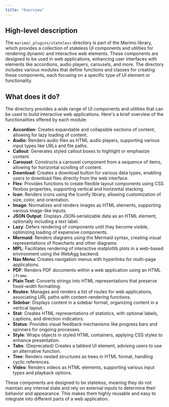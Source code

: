 ```yaml
---
title: "Overview"
---
```


## High-level description

The `marimo/_plugins/stateless` directory is part of the Marimo library, which provides a collection of stateless UI components and utilities for rendering dynamic and interactive web elements. These components are designed to be used in web applications, enhancing user interfaces with elements like accordions, audio players, carousels, and more. The directory includes various modules that define functions and classes for creating these components, each focusing on a specific type of UI element or functionality.

## What does it do?

The directory provides a wide range of UI components and utilities that can be used to build interactive web applications. Here's a brief overview of the functionalities offered by each module:

- **Accordion**: Creates expandable and collapsible sections of content, allowing for lazy loading of content.
- **Audio**: Renders audio files as HTML audio players, supporting various input types like URLs and file paths.
- **Callout**: Generates styled callout boxes to highlight or emphasize content.
- **Carousel**: Constructs a carousel component from a sequence of items, allowing for horizontal scrolling of content.
- **Download**: Creates a download button for various data types, enabling users to download files directly from the web interface.
- **Flex**: Provides functions to create flexible layout components using CSS flexbox properties, supporting vertical and horizontal stacking.
- **Icon**: Renders icons using the Iconify library, allowing customization of size, color, and orientation.
- **Image**: Normalizes and renders images as HTML elements, supporting various image-like inputs.
- **JSON Output**: Displays JSON-serializable data as an HTML element, optionally including a text label.
- **Lazy**: Defers rendering of components until they become visible, optimizing loading of expensive components.
- **Mermaid**: Renders diagrams using the Mermaid syntax, creating visual representations of flowcharts and other diagrams.
- **MPL**: Facilitates rendering of interactive matplotlib plots in a web-based environment using the WebAgg backend.
- **Nav Menu**: Creates navigation menus with hyperlinks for multi-page applications.
- **PDF**: Renders PDF documents within a web application using an HTML `iframe`.
- **Plain Text**: Converts strings into HTML representations that preserve fixed-width formatting.
- **Routes**: Manages and renders a list of routes for web applications, associating URL paths with content-rendering functions.
- **Sidebar**: Displays content in a sidebar format, organizing content in a vertical layout.
- **Stat**: Creates HTML representations of statistics, with optional labels, captions, and direction indicators.
- **Status**: Provides visual feedback mechanisms like progress bars and spinners for ongoing processes.
- **Style**: Wraps objects in styled HTML containers, applying CSS styles to enhance presentation.
- **Tabs**: (Deprecated) Creates a tabbed UI element, advising users to use an alternative function.
- **Tree**: Renders nested structures as trees in HTML format, handling cyclic references.
- **Video**: Renders videos as HTML elements, supporting various input types and playback options.

These components are designed to be stateless, meaning they do not maintain any internal state and rely on external inputs to determine their behavior and appearance. This makes them highly reusable and easy to integrate into different parts of a web application.